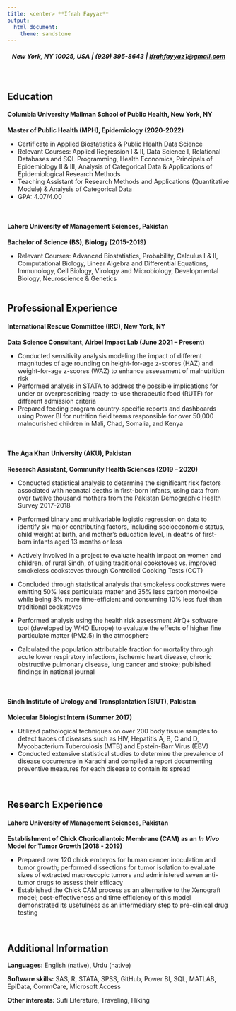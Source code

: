 ```yaml
---
title: <center> **Ifrah Fayyaz**
output: 
  html_document:
    theme: sandstone
---
```



<center> 
##### New York, NY 10025, USA | (929) 395-8643 | [ifrahfayyaz1@gmail.com](mailto:<ifrahfayyaz1@gmail.com>)
</center> 

<br>

## **Education**
#### **Columbia University Mailman School of Public Health, New York, NY**
**Master of Public Health (MPH), Epidemiology (2020-2022)**

- Certificate in Applied Biostatistics & Public Health Data Science 
- Relevant Courses: Applied Regression I & II, Data Science I, Relational Databases and SQL Programming, Health Economics, Principals of Epidemiology II & III, Analysis of Categorical Data & Applications of Epidemiological Research Methods
- Teaching Assistant for Research Methods and Applications (Quantitative Module) & Analysis of Categorical Data     
- GPA: 4.07/4.00

<br>

#### **Lahore University of Management Sciences, Pakistan**
**Bachelor of Science (BS), Biology (2015-2019)**

- Relevant Courses: Advanced Biostatistics, Probability, Calculus I & II, Computational Biology, Linear Algebra and Differential Equations, Immunology, Cell Biology, Virology and Microbiology, Developmental Biology, Neuroscience & Genetics 
<br>
<br>


## **Professional Experience**
#### **International Rescue Committee (IRC), New York, NY**
**Data Science Consultant, Airbel Impact Lab (June 2021 – Present)**

-	Conducted sensitivity analysis modeling the impact of different magnitudes of age rounding on height-for-age z-scores (HAZ) and weight-for-age z-scores (WAZ) to enhance assessment of malnutrition risk 
-	Performed analysis in STATA to address the possible implications for under or overprescribing ready-to-use therapeutic food (RUTF) for different admission criteria
-	Prepared feeding program country-specific reports and dashboards using Power BI for nutrition field teams responsible for over 50,000 malnourished children in Mali, Chad, Somalia, and Kenya

<br>

#### **The Aga Khan University (AKU), Pakistan**
**Research Assistant, Community Health Sciences	(2019 – 2020)**

-	Conducted statistical analysis to determine the significant risk factors associated with neonatal deaths in first-born infants, using data from over twelve thousand mothers from the Pakistan Demographic Health Survey 2017-2018
-	Performed binary and multivariable logistic regression on data to identify six major contributing factors, including socioeconomic status, child weight at birth, and mother’s education level, in deaths of first-born infants aged 13 months or less

-	Actively involved in a project to evaluate health impact on women and children, of rural Sindh, of using traditional cookstoves vs. improved smokeless cookstoves through Controlled Cooking Tests (CCT) 
-	Concluded through statistical analysis that smokeless cookstoves were emitting 50% less particulate matter and 35% less carbon monoxide while being 8% more time-efficient and consuming 10% less fuel than traditional cookstoves

-	Performed analysis using the health risk assessment AirQ+ software tool (developed by WHO Europe) to evaluate the effects of higher fine particulate matter (PM2.5) in the atmosphere
-	Calculated the population attributable fraction for mortality through acute lower respiratory infections, ischemic heart disease, chronic obstructive pulmonary disease, lung cancer and stroke; published findings in national journal

<br>

#### **Sindh Institute of Urology and Transplantation (SIUT), Pakistan**
**Molecular Biologist Intern (Summer 2017)**

-	Utilized pathological techniques on over 200 body tissue samples to detect traces of diseases such as HIV, Hepatitis A, B, C and D, Mycobacterium Tuberculosis (MTB) and Epstein-Barr Virus (EBV)
-	Conducted extensive statistical studies to determine the prevalence of disease occurrence in Karachi and compiled a report documenting preventive measures for each disease to contain its spread

<br>

## **Research Experience**
#### **Lahore University of Management Sciences, Pakistan**
**Establishment of Chick Chorioallantoic Membrane (CAM) as an *In Vivo* Model for Tumor Growth (2018 - 2019)**

- Prepared over 120 chick embryos for human cancer inoculation and tumor growth; performed dissections for tumor isolation to evaluate sizes of extracted macroscopic tumors and administered seven anti-tumor drugs to assess their efficacy
- Established the Chick CAM process as an alternative to the Xenograft model; cost-effectiveness and time efficiency of this model demonstrated its usefulness as an intermediary step to pre-clinical drug testing

<br>

## **Additional Information**
**Languages:** English (native), Urdu (native)

**Software skills:** SAS, R, STATA, SPSS, GitHub, Power BI, SQL, MATLAB, EpiData, CommCare, Microsoft Access

**Other interests:** Sufi Literature, Traveling, Hiking





